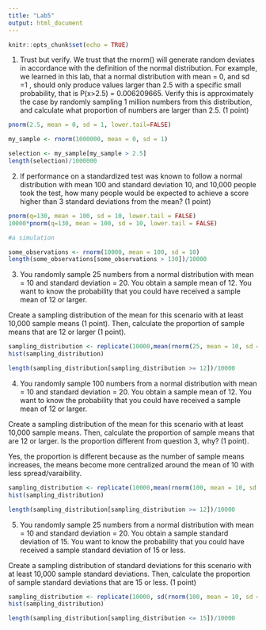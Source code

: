 ```yaml
---
title: "Lab5"
output: html_document
---
```


```r
knitr::opts_chunk$set(echo = TRUE)
```


1. Trust but verify. We trust that the rnorm() will generate random deviates in accordance with the definition of the normal distribution. For example, we learned in this lab, that a normal distribution with mean = 0, and sd =1 , should only produce values larger than 2.5 with a specific small probability, that is P(x>2.5) = 0.006209665. Verify this is approximately the case by randomly sampling 1 million numbers from this distribution, and calculate what proportion of numbers are larger than 2.5. (1 point)

```r
pnorm(2.5, mean = 0, sd = 1, lower.tail=FALSE)

my_sample <- rnorm(1000000, mean = 0, sd = 1)

selection <- my_sample[my_sample > 2.5]
length(selection)/1000000

```


2. If performance on a standardized test was known to follow a normal distribution with mean 100 and standard deviation 10, and 10,000 people took the test, how many people would be expected to achieve a score higher than 3 standard deviations from the mean? (1 point)

```r

pnorm(q=130, mean = 100, sd = 10, lower.tail = FALSE)
10000*pnorm(q=130, mean = 100, sd = 10, lower.tail = FALSE)

#a simulation

some_observations <- rnorm(10000, mean = 100, sd = 10)
length(some_observations[some_observations > 130])/10000

```

3. You randomly sample 25 numbers from a normal distribution with mean = 10 and standard deviation = 20. You obtain a sample mean of 12. You want to know the probability that you could have received a sample mean of 12 or larger.

Create a sampling distribution of the mean for this scenario with at least 10,000 sample means (1 point). Then, calculate the proportion of sample means that are 12 or larger (1 point).

```r
sampling_distribution <- replicate(10000,mean(rnorm(25, mean = 10, sd = 20)) )
hist(sampling_distribution)

length(sampling_distribution[sampling_distribution >= 12])/10000
```


4. You randomly sample 100 numbers from a normal distribution with mean = 10 and standard deviation = 20. You obtain a sample mean of 12. You want to know the probability that you could have received a sample mean of 12 or larger.

Create a sampling distribution of the mean for this scenario with at least 10,000 sample means. Then, calculate the proportion of sample means that are 12 or larger. Is the proportion different from question 3, why? (1 point).

Yes, the proportion is different because as the number of sample means increases, the means become more centralized around the mean of 10 with less spread/varaibility. 

```r
sampling_distribution <- replicate(10000,mean(rnorm(100, mean = 10, sd = 20)) )
hist(sampling_distribution)

length(sampling_distribution[sampling_distribution >= 12])/10000
```

5. You randomly sample 25 numbers from a normal distribution with mean = 10 and standard deviation = 20. You obtain a sample standard deviation of 15. You want to know the probability that you could have received a sample standard deviation of 15 or less.

Create a sampling distribution of standard deviations for this scenario with at least 10,000 sample standard deviations. Then, calculate the proportion of sample standard deviations that are 15 or less. (1 point)

```r
sampling_distribution <- replicate(10000, sd(rnorm(100, mean = 10, sd = 20)) )
hist(sampling_distribution)

length(sampling_distribution[sampling_distribution <= 15])/10000

```

